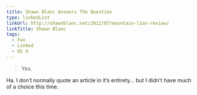 ```yaml
---
title: Shawn Blanc Answers The Question
type: linkedList
linkUrl: http://shawnblanc.net/2012/07/mountain-lion-review/
linkTitle: Shawn Blanc
tags:
  - Fun
  - Linked
  - OS X
---
```


> Yes.

Ha. I don’t normally quote an article in it’s entirety… but I didn’t have much of a choice this time.
